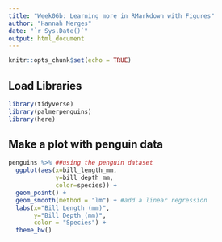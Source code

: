 ```yaml
---
title: "Week06b: Learning more in RMarkdown with Figures"
author: "Hannah Merges"
date: "`r Sys.Date()`"
output: html_document
---
```


```r
knitr::opts_chunk$set(echo = TRUE)
```

## Load Libraries 
```r
library(tidyverse)
library(palmerpenguins)
library(here)
```
## Make a plot with penguin data 
```r
penguins %>% ##using the penguin dataset
  ggplot(aes(x=bill_length_mm, 
             y=bill_depth_mm, 
             color=species)) + 
  geom_point() + 
  geom_smooth(method = "lm") + #add a linear regression 
  labs(x="Bill Length (mm)", 
       y="Bill Depth (mm)", 
       color = "Species") + 
  theme_bw()
```

